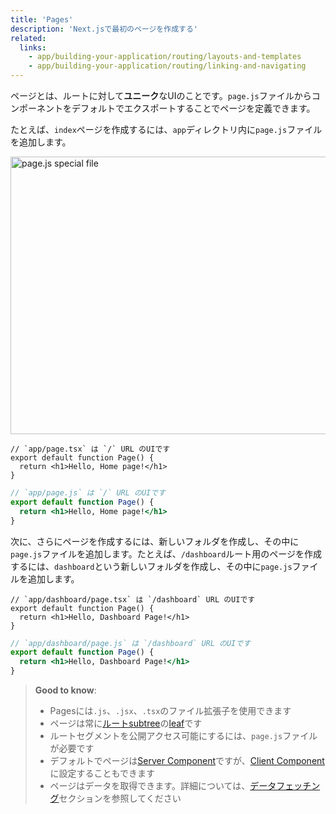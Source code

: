 ```yaml
---
title: 'Pages'
description: 'Next.jsで最初のページを作成する'
related:
  links:
    - app/building-your-application/routing/layouts-and-templates
    - app/building-your-application/routing/linking-and-navigating
---
```


ページとは、ルートに対して**ユニーク**なUIのことです。`page.js`ファイルからコンポーネントをデフォルトでエクスポートすることでページを定義できます。

たとえば、`index`ページを作成するには、`app`ディレクトリ内に`page.js`ファイルを追加します。

<Image
  alt="page.js special file"
  srcLight="/docs/light/page-special-file.png"
  srcDark="/docs/dark/page-special-file.png"
  width="1600"
  height="444"
/>

<Tabs>
<TabItem value="tsx" label="TypeScript">

```tsx title="app/page.tsx" switcher
// `app/page.tsx` は `/` URL のUIです
export default function Page() {
  return <h1>Hello, Home page!</h1>
}
```
</TabItem>
<TabItem value="jsx" label="JavaScript">

```jsx title="app/page.js" switcher
// `app/page.js` は `/` URL のUIです
export default function Page() {
  return <h1>Hello, Home page!</h1>
}
```
</TabItem>
</Tabs>

次に、さらにページを作成するには、新しいフォルダを作成し、その中に`page.js`ファイルを追加します。たとえば、`/dashboard`ルート用のページを作成するには、`dashboard`という新しいフォルダを作成し、その中に`page.js`ファイルを追加します。

<Tabs>
<TabItem value="tsx" label="TypeScript">

```tsx title="app/dashboard/page.tsx" switcher
// `app/dashboard/page.tsx` は `/dashboard` URL のUIです
export default function Page() {
  return <h1>Hello, Dashboard Page!</h1>
}
```
</TabItem>
<TabItem value="jsx" label="JavaScript">

```jsx title="app/dashboard/page.js" switcher
// `app/dashboard/page.js` は `/dashboard` URL のUIです
export default function Page() {
  return <h1>Hello, Dashboard Page!</h1>
}
```
</TabItem>
</Tabs>

> **Good to know**:
>
> - Pagesには`.js`、`.jsx`、`.tsx`のファイル拡張子を使用できます
> - ページは常に[ルートsubtree](/docs/app/building-your-application/routing#terminology)の[leaf](/docs/app/building-your-application/routing#terminology)です
> - ルートセグメントを公開アクセス可能にするには、`page.js`ファイルが必要です
> - デフォルトでページは[Server Component](/docs/app/building-your-application/rendering/server-components)ですが、[Client Component](/docs/app/building-your-application/rendering/client-components)に設定することもできます
> - ページはデータを取得できます。詳細については、[データフェッチング](/docs/app/building-your-application/data-fetching)セクションを参照してください